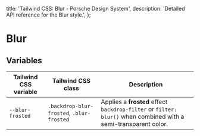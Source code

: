 
  title: 'Tailwind CSS: Blur - Porsche Design System',
  description: 'Detailed API reference for the Blur style.',
};

# Blur

<TableOfContents headings={[]} />

## Variables

| Tailwind CSS variable | Tailwind CSS class                        | Description                                                                                                     |
| --------------------- | ----------------------------------------- | --------------------------------------------------------------------------------------------------------------- |
| `--blur-frosted`      | `.backdrop-blur-frosted`, `.blur-frosted` | Applies a **frosted** effect `backdrop-filter` or `filter: blur()` when combined with a semi-transparent color. |
